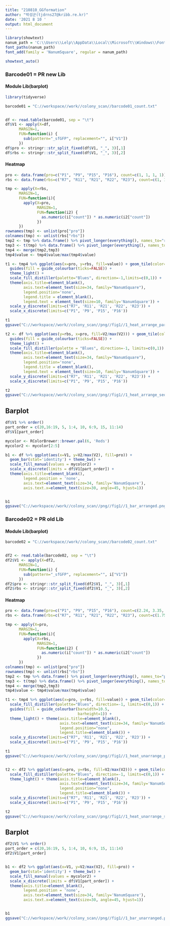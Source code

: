 ---
title: "210810_GGformation"
author: "박성군(tjdrns27@kribb.re.kr)"
date: '2021 8 10 '
output: html_document
---

``` {r}
library(showtext)
nanum_path = 'C:\\Users\\Lelp\\AppData\\Local\\Microsoft\\Windows\\Fonts\\NanumSquareEB.ttf'
font_paths(nanum_path)
font_add(family = 'NanumSquare', regular = nanum_path)

showtext_auto()
```

### Barcode01 = PR new Lib

#### Module Lib(barplot)
``` {r, eval=TRUE, message=FALSE}
library(tidyverse)

barcode01 = "C://workspace//work//colony_scan//barcode01_count.txt"


df <- read.table(barcode01, sep = "\t")
df$V1 <- apply(X=df,
      MARGIN=1,
      FUN=function(i) {
        sub(pattern="_sfGFP", replacement="", i["V1"])
      })
df$pro <- stringr::str_split_fixed(df$V1, "_", 3)[,1]
df$rbs <- stringr::str_split_fixed(df$V1, "_", 3)[,2]
```


#### Heatmap
``` {r, eval=TRUE}
pro <- data.frame(pro=c("P1", "P9", "P15", "P16"), count=c(1, 1, 1, 1))
rbs <- data.frame(rbs=c("R7", "R11", "R21", "R22", "R23"), count=c(1, 1, 1, 1, 1))

tmp <- apply(X=rbs,
      MARGIN=1,
      FUN=function(i){
        apply(X=pro,
              MARGIN=1,
              FUN=function(i2) {
                as.numeric(i["count"]) * as.numeric(i2["count"])
              })
      })
rownames(tmp) <- unlist(pro["pro"])
colnames(tmp) <- unlist(rbs["rbs"])
tmp2 <- tmp %>% data.frame() %>% pivot_longer(everything(), names_to="rbs")
tmp3 <- t(tmp) %>% data.frame() %>% pivot_longer(everything(), names_to="pro")
tmp4 <- merge(tmp2,tmp3)
tmp4$value <- tmp4$value/max(tmp4$value)
```

``` {r}
t1 <- tmp4 %>% ggplot(aes(x=pro, y=rbs, fill=value)) + geom_tile(color='white') +
  guides(fill = guide_colourbar(ticks=FALSE)) +
  theme_light() +
  scale_fill_distiller(palette="Blues", direction=-1,limits=c(0,1)) +
  theme(axis.title=element_blank(),
        axis.text=element_text(size=34, family="NanumSquare"),
        legend.position='none',
        legend.title = element_blank(),
        legend.text = element_text(size=10, family='NanumSquare')) +
  scale_y_discrete(limits=c("R7", 'R11', 'R21', 'R22', 'R23')) +
  scale_x_discrete(limits=c("P1", 'P9', 'P15', 'P16')) 

t1
ggsave("C://workspace//work//colony_scan//png//fig1//1_heat_arrange_part.png", t1, width=2.5, height=2)

t2 <- df %>% ggplot(aes(y=rbs, x=pro, fill=V2/max(V2))) + geom_tile(color='white') +
  guides(fill = guide_colourbar(ticks=FALSE)) +
  theme_light() +
  scale_fill_distiller(palette = "Blues", direction=-1, limits=c(0,1)) +
  theme(axis.title=element_blank(),
        axis.text=element_text(size=34, family="NanumSquare"),
        legend.position='none',
        legend.title = element_blank(),
        legend.text = element_text(size=10, family='NanumSquare')) +
  scale_y_discrete(limits=c("R7", 'R11', 'R21', 'R22', 'R23')) +
  scale_x_discrete(limits=c("P1", 'P9', 'P15', 'P16')) 

t2
ggsave("C://workspace//work//colony_scan//png//fig1//1_heat_arrange_seq.png", t2, width=2.5, height=2)
```

## Barplot
``` {r}
df$V1 %>% order()
part_order = c(20,16:19, 5, 1:4, 10, 6:9, 15, 11:14)
df$V1[part_order]

mycolor <- RColorBrewer::brewer.pal(6, 'Reds')
mycolor2 <- mycolor[2:5]

b1 <- df %>% ggplot(aes(x=V1, y=V2/max(V2), fill=pro)) +
  geom_bar(stat='identity') + theme_bw() +
  scale_fill_manual(values = mycolor2) +
  scale_x_discrete(limits = df$V1[part_order]) +
  theme(axis.title=element_blank(),
        legend.position = 'none',
        axis.text=element_text(size=34, family='NanumSquare'),
        axis.text.x=element_text(size=30, angle=45, hjust=1))


b1
ggsave("C://workspace//work//colony_scan//png//fig1//1_bar_arranged.png", b1, width=5, height=2)
```

### Barcode02 = PR old Lib

#### Module Lib(barplot)
``` {r, eval=TRUE, warning=FALSE} 

barcode02 = "C://workspace//work//colony_scan//barcode02_count.txt"


df2 <- read.table(barcode02, sep = "\t")
df2$V1 <- apply(X=df2,
      MARGIN=1,
      FUN=function(i) {
        sub(pattern="_sfGFP", replacement="", i["V1"])
      })
df2$pro <- stringr::str_split_fixed(df2$V1, "_", 3)[,1]
df2$rbs <- stringr::str_split_fixed(df2$V1, "_", 3)[,2]
```

#### Heatmap
``` {r, eval=TRUE}
pro <- data.frame(pro=c("P1", "P9", "P15", "P16"), count=c(2.24, 3.35, 1, 1.54))
rbs <- data.frame(rbs=c("R7", "R11", "R21", "R22", "R23"), count=c(1.75, 1, 2.94, 2.89, 1.90))

tmp <- apply(X=pro,
      MARGIN=1,
      FUN=function(i){
        apply(X=rbs,
              MARGIN=1,
              FUN=function(i2) {
                as.numeric(i["count"]) * as.numeric(i2["count"])
              })
      })
colnames(tmp) <- unlist(pro["pro"])
rownames(tmp) <- unlist(rbs["rbs"])
tmp2 <- tmp %>% data.frame() %>% pivot_longer(everything(), names_to="pro")
tmp3 <- t(tmp) %>% data.frame() %>% pivot_longer(everything(), names_to="rbs")
tmp4 <- merge(tmp2,tmp3)
tmp4$value <- tmp4$value/max(tmp4$value)
```


``` {r}
t1 <- tmp4 %>% ggplot(aes(x=pro, y=rbs, fill=value)) + geom_tile(color='white') +
  scale_fill_distiller(palette="Blues", direction=-1, limits=c(0,1)) +
  guides(fill = guide_colourbar(barwidth=10.5,
                                barheight=1)) + 
  theme_light() + theme(axis.title=element_blank(),
                        axis.text=element_text(size=34, family='NanumSquare'),
                        legend.position="none",
                        legend.title=element_blank()) +
  scale_y_discrete(limits=c("R7", 'R11', 'R21', 'R22', 'R23')) +
  scale_x_discrete(limits=c("P1", 'P9', 'P15', 'P16'))

t1
ggsave("C://workspace//work//colony_scan//png//fig1//1_heat_unarrange_part.png", t1, width=2.5, height=2)


t2 <- df2 %>% ggplot(aes(x=pro, y=rbs, fill=V2/max(V2))) + geom_tile(color='white') +
  scale_fill_distiller(palette="Blues", direction=-1, limits=c(0,1)) +
  theme_light() + theme(axis.title=element_blank(),
                        axis.text=element_text(size=34, family='NanumSquare'),
                        legend.position="none",
                        legend.title=element_blank()) +
  scale_y_discrete(limits=c("R7", 'R11', 'R21', 'R22', 'R23')) +
  scale_x_discrete(limits=c("P1", 'P9', 'P15', 'P16'))

t2
ggsave("C://workspace//work//colony_scan//png//fig1//1_heat_unarrange_seq.png", t2, width=2.5, height=2)
```

## Barplot
``` {r}
df2$V1 %>% order()
part_order = c(20,16:19, 5, 1:4, 10, 6:9, 15, 11:14)
df2$V1[part_order]


b1 <- df2 %>% ggplot(aes(x=V1, y=V2/max(V2), fill=pro)) +
  geom_bar(stat='identity') + theme_bw() +
  scale_fill_manual(values = mycolor2) +
  scale_x_discrete(limits = df$V1[part_order]) +
  theme(axis.title=element_blank(),
        legend.position = 'none',
        axis.text=element_text(size=34, family='NanumSquare'),
        axis.text.x=element_text(size=30, angle=45, hjust=1))


b1
ggsave("C://workspace//work//colony_scan//png//fig1//1_bar_unarranged.png", b1, width=5, height=2)
```